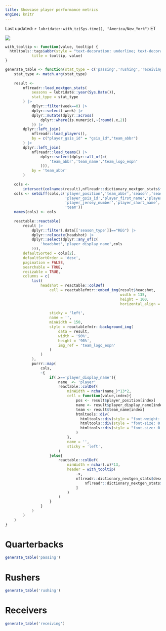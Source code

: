 ```yaml
---
title: Showcase player performance metrics
engine: knitr
---
```


Last updated: `r lubridate::with_tz(Sys.time(), "America/New_York")` ET

![](https://a.espncdn.com/combiner/i?img=/i/teamlogos/leagues/500/nfl.png&w=64&h=64&scale=crop&cquality=40&location=origin&h=200&w=200){.lightbox}

```r
with_tooltip <- function(value, tooltip) {
  htmltools::tags$abbr(style = "text-decoration: underline; text-decoration-style: dotted; cursor: help",
            title = tooltip, value)
}

generate_table <- function(stat_type = c('passing','rushing','receiving')){
    stat_type <- match.arg(stat_type)
    
    result <- 
        nflreadr::load_nextgen_stats(
            seasons = lubridate::year(Sys.Date()),
            stat_type = stat_type
        ) |> 
            dplyr::filter(week==0) |> 
            dplyr::select(-week) |> 
            dplyr::mutate(dplyr::across(
                dplyr::where(is.numeric),~{round(.x,2)}
            )) |> 
        dplyr::left_join(
            nflreadr::load_players(),
            by = c("player_gsis_id" = "gsis_id","team_abbr")
        ) |> 
        dplyr::left_join(
            nflreadr::load_teams() |> 
                dplyr::select(dplyr::all_of(c(
                    'team_abbr','team_name','team_logo_espn'
                ))),
            by = 'team_abbr'
        )
    
    cols <- 
        intersect(colnames(result),nflreadr::dictionary_nextgen_stats$field)
    cols <- setdiff(cols,c('player_position','team_abbr','season','season_type',
                           'player_gsis_id','player_first_name','player_last_name',
                           'player_jersey_number','player_short_name',
                           'team'))
    names(cols) <- cols
    
    reactable::reactable(
        result |> 
            dplyr::filter(.data[['season_type']]=="REG") |> 
            dplyr::relocate(headshot) |> 
            dplyr::select(dplyr::any_of(c(
                'headshot','player_display_name',cols
            ))),
        defaultSorted = cols[2],
        defaultSortOrder = 'desc',
        pagination = FALSE,
        searchable = TRUE,
        resizable = TRUE,
        columns = c(
            list(
                headshot = reactable::colDef(
                    cell = reactablefmtr::embed_img(result$headshot,
                                                    width = 135,
                                                    height = 100,
                                                    horizontal_align = "center"),
                    
                    sticky = 'left',
                    name = '',
                    minWidth = 150,
                    style = reactablefmtr::background_img(
                        data = result,
                        width = '90%',
                        height = '90%',
                        img_ref = 'team_logo_espn'
                    )
                )
            ),
            purrr::map(
                cols,
                ~{
                    if(.x=='player_display_name'){
                        name_ <- 'player'
                        reactable::colDef(
                            minWidth = nchar(name_)*13*2,
                            cell = function(value,index){
                                pos <- result$player_position[index]
                                name <- result$player_display_name[index]
                                team <- result$team_name[index]
                                htmltools::div(
                                  htmltools::div(style = "font-weight: 600", name),
                                  htmltools::div(style = "font-size: 0.75rem",pos),
                                  htmltools::div(style = "font-size: 0.75rem",team)
                                )
                            },
                            name = '',
                            sticky = 'left',
                        )
                    }else{
                        reactable::colDef(
                            minWidth = nchar(.x)*13,
                            header = with_tooltip(
                                .x,
                                nflreadr::dictionary_nextgen_stats$description[
                                    nflreadr::dictionary_nextgen_stats$field==.x
                                ]
                            )
                        )
                    }
                }
            )
        )
    )
}

```
::: {.column-screen}
::: panel-tabset

# Quarterbacks

```r
generate_table('passing')
```

# Rushers

```r
generate_table('rushing')
```

# Receivers

```r
generate_table('receiving')
```

:::
:::